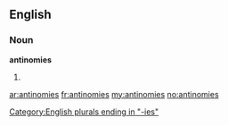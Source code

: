 ==English==

===Noun===
'''antinomies'''

# {{plural of|[[antinomy]]}}

[[Category:English plurals ending in "-ies"]]

[[ar:antinomies]]
[[fr:antinomies]]
[[my:antinomies]]
[[no:antinomies]]
